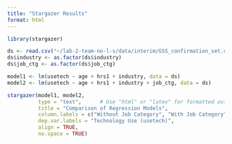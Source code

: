 ```yaml
---
title: "Stargazer Results"
format: html
---
```





```r
library(stargazer)

ds <- read.csv("~/lab-2-team-no-l-s/data/interim/GSS_confirmation_set.csv")
ds$industry <- as.factor(ds$industry)
ds$job_ctg <- as.factor(ds$job_ctg)

model1 <- lm(usetech ~ age + hrs1 + industry, data = ds)
model2 <- lm(usetech ~ age + hrs1 + industry + job_ctg, data = ds)

stargazer(model1, model2,
          type = "text",      # Use "html" or "latex" for formatted output
          title = "Comparison of Regression Models",
          column.labels = c("Without Job Category", "With Job Category"),
          dep.var.labels = "Technology Use (usetech)",
          align = TRUE,
          no.space = TRUE)
```

